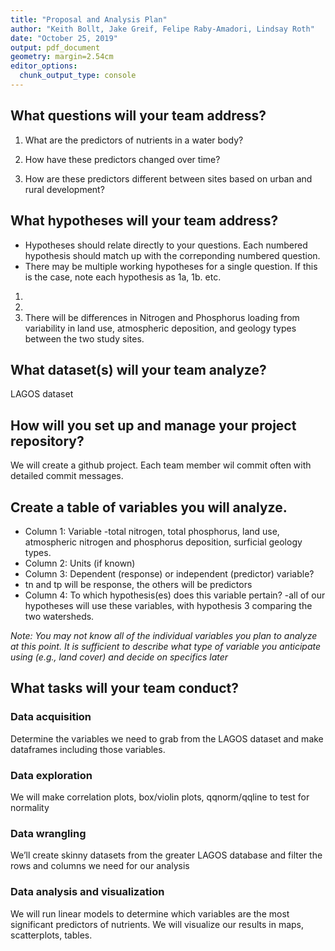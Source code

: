 ```yaml
---
title: "Proposal and Analysis Plan"
author: "Keith Bollt, Jake Greif, Felipe Raby-Amadori, Lindsay Roth"
date: "October 25, 2019"
output: pdf_document
geometry: margin=2.54cm
editor_options: 
  chunk_output_type: console
---
```


## What questions will your team address?

1. What are the predictors of nutrients in a water body?

2. How have these predictors changed over time? 

3. How are these predictors different between sites based on urban and rural development?

<add more numbers as needed>

## What hypotheses will your team address? 

* Hypotheses should relate directly to your questions. Each numbered hypothesis should match up with the correponding numbered question. 
* There may be multiple working hypotheses for a single question. If this is the case, note each hypothesis as 1a, 1b. etc.

1. 

2. 

3. There will be differences in Nitrogen and Phosphorus loading from variability in land use, atmospheric deposition, and geology types between the two study sites.

<add more numbers as needed>

## What dataset(s) will your team analyze?
LAGOS dataset


## How will you set up and manage your project repository? 
We will create a github project. Each team member wil commit often with detailed commit messages.


## Create a table of variables you will analyze.

* Column 1: Variable
-total nitrogen, total phosphorus, land use, atmospheric nitrogen and phosphorus deposition, surficial geology types.
* Column 2: Units (if known)
* Column 3: Dependent (response) or independent (predictor) variable?
- tn and tp will be response, the others will be predictors
* Column 4: To which hypothesis(es) does this variable pertain?
-all of our hypotheses will use these variables, with hypothesis 3 comparing the two watersheds.

*Note: You may not know all of the individual variables you plan to analyze at this point. It is sufficient to describe what type of variable you anticipate using (e.g., land cover) and decide on specifics later*



## What tasks will your team conduct? 

### Data acquisition

Determine the variables we need to grab from the LAGOS dataset and make dataframes including those variables.

### Data exploration

We will make correlation plots, box/violin plots, qqnorm/qqline to test for normality

### Data wrangling

We'll create skinny datasets from the greater LAGOS database and filter the rows and columns we need for our analysis

### Data analysis and visualization

We will run linear models to determine which variables are the most significant predictors of nutrients.  We will visualize our results in maps, scatterplots, tables. 
